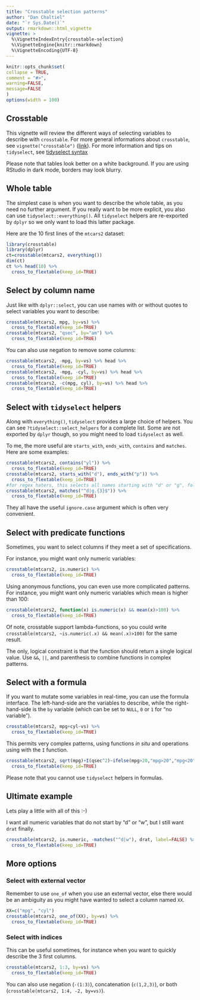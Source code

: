 ```yaml
---
title: "Crosstable selection patterns"
author: "Dan Chaltiel"
date: "`r Sys.Date()`"
output: rmarkdown::html_vignette
vignette: >
  %\VignetteIndexEntry{crosstable-selection}
  %\VignetteEngine{knitr::rmarkdown}
  %\VignetteEncoding{UTF-8}
---
```

  
```r
knitr::opts_chunk$set(
collapse = TRUE,
comment = "#>",
warning=FALSE, 
message=FALSE
)
options(width = 100)
```


## Crosstable

This vignette will review the different ways of selecting variables to describe with `crosstable`. For more general informations about `crosstable`, see `vignette("crosstable")` ([link](crosstable.html)). For more information and tips on `tidyselect`, see [tidyselect syntax](https://tidyselect.r-lib.org/articles/syntax.html)

Please note that tables look better on a white background. If you are using RStudio in dark mode, borders may look blurry.




## Whole table

The simplest case is when you want to describe the whole table, as you need no further argument. If you really want to be more explicit, you also can use `tidyselect::everything()`. All `tidyselect` helpers are re-exported by `dplyr` so we only want to load this latter package.

Here are the 10 first lines of the `mtcars2` dataset:

```r
library(crosstable)
library(dplyr)
ct=crosstable(mtcars2, everything())
dim(ct)
ct %>% head(10) %>% 
  cross_to_flextable(keep_id=TRUE)
```




## Select by column name

Just like with `dplyr::select`, you can use names with or without quotes to select variables you want to describe:

```r
crosstable(mtcars2, mpg, by=vs) %>% 
  cross_to_flextable(keep_id=TRUE)
crosstable(mtcars2, "qsec", by="am") %>% 
  cross_to_flextable(keep_id=TRUE)
```

You can also use negation to remove some columns:

```r
crosstable(mtcars2, -mpg, by=vs) %>% head %>% 
  cross_to_flextable(keep_id=TRUE)
crosstable(mtcars2, -mpg, -cyl, by=vs) %>% head %>% 
  cross_to_flextable(keep_id=TRUE)
crosstable(mtcars2, -c(mpg, cyl), by=vs) %>% head %>% 
  cross_to_flextable(keep_id=TRUE)
```




## Select with `tidyselect` helpers

Along with `everything()`, `tidyselect` provides a large choice of helpers. You can see `?tidyselect::select_helpers` for a complete list. Some are not exported by `dplyr` though, so you might need to load `tidyselect` as well.

To me, the more useful are `starts_with`, `ends_with`, `contains` and `matches`. Here are some examples:

```r
crosstable(mtcars2, contains("yl")) %>% 
  cross_to_flextable(keep_id=TRUE)
crosstable(mtcars2, starts_with("d"), ends_with("p")) %>% 
  cross_to_flextable(keep_id=TRUE)
#for regex haters, this selects all names starting with "d" or "g", followed by exactly 3 characters
crosstable(mtcars2, matches("^d|g.{3}$")) %>% 
  cross_to_flextable(keep_id=TRUE)
```

They all have the useful `ignore.case` argument which is often very convenient.




## Select with predicate functions

Sometimes, you want to select columns if they meet a set of specifications.

For instance, you might want only numeric variables:

```r
crosstable(mtcars2, is.numeric) %>% 
  cross_to_flextable(keep_id=TRUE)
```

Using anonymous functions, you can even use more complicated patterns. For instance, you might want only numeric variables which mean is higher than 100:

```r
crosstable(mtcars2, function(x) is.numeric(x) && mean(x)>100) %>% 
  cross_to_flextable(keep_id=TRUE)
```

Of note, crosstable support lambda-functions, so you could write `crosstable(mtcars2, ~is.numeric(.x) && mean(.x)>100)` for the same result.

The only, logical constraint is that the function should return a single logical value. Use `&&`, `||`, and parenthesis to combine functions in complex patterns.




## Select with a formula

If you want to mutate some variables in real-time, you can use the formula interface. The left-hand-side are the variables to describe, while the right-hand-side is the `by` variable (which can be set to `NULL`, `0` or `1` for "no variable").

```r
crosstable(mtcars2, mpg+cyl~vs) %>% 
  cross_to_flextable(keep_id=TRUE)
```

This permits very complex patterns, using functions *in situ* and operations using with the `I` function.

```r
crosstable(mtcars2, sqrt(mpg)+I(qsec^2)~ifelse(mpg>20,"mpg>20","mpg<20")) %>% 
  cross_to_flextable(keep_id=TRUE)
```

Please note that you cannot use `tidyselect` helpers in formulas.




## Ultimate example

Lets play a little with all of this :-)

I want all numeric variables that do not start by "d" or "w", but I still want `drat` finally.

```r
crosstable(mtcars2, is.numeric, -matches("^d|w"), drat, label=FALSE) %>% 
  cross_to_flextable(keep_id=TRUE)
```



## More options

### Select with external vector

Remember to use `one_of` when you use an external vector, else there would be an ambiguity as you might have wanted to select a column named `XX`.

```r
XX=c("mpg", "cyl")
crosstable(mtcars2, one_of(XX), by=vs) %>% 
  cross_to_flextable(keep_id=TRUE)
```




### Select with indices

This can be useful sometimes, for instance when you want to quickly describe the 3 first columns. 

```r
crosstable(mtcars2, 1:3, by=vs) %>% 
  cross_to_flextable(keep_id=TRUE)
```

You can also use negation (`-(1:3)`), concatenation (`c(1,2,3)`), or both (`crosstable(mtcars2, 1:4, -2, by=vs)`).




